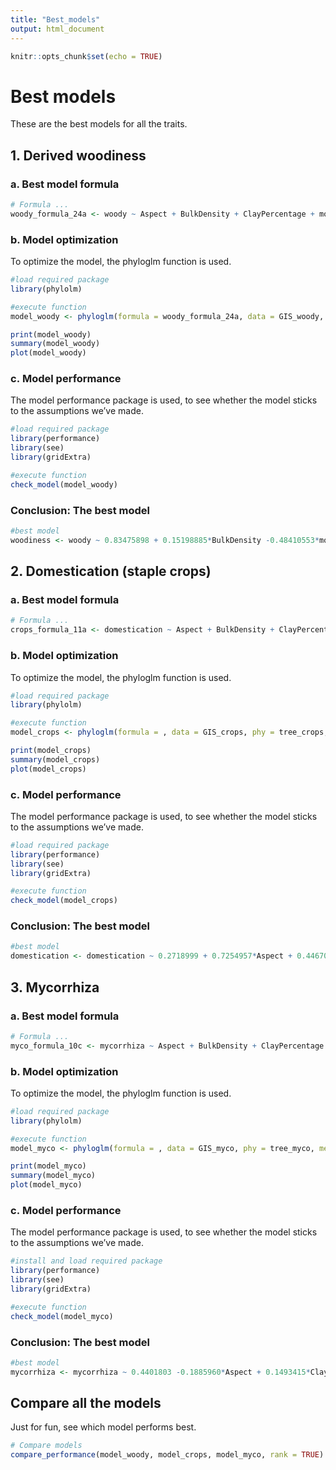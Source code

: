 ```yaml
---
title: "Best_models"
output: html_document
---
```


```r
knitr::opts_chunk$set(echo = TRUE)
```

# Best models

These are the best models for all the traits.

## 1. Derived woodiness

### a. Best model formula
```r
# Formula ... 
woody_formula_24a <- woody ~ Aspect + BulkDensity + ClayPercentage + monthCountByTemp10 + PETDriestQuarter + PETWettestQuarter + OrganicCarbon + PhCaCL + Slope + bio2 + bio5 + bio14 + bio15 + bio18 + bio19
```

### b. Model optimization 
To optimize the model, the phyloglm function is used. 
```r
#load required package
library(phylolm)

#execute function
model_woody <- phyloglm(formula = woody_formula_24a, data = GIS_woody, phy = tree_woody, method = "logistic_MPLE", btol = , log.alpha.bound = , start.beta = , start.alpha = , boot = , full.matrix = TRUE)

print(model_woody)
summary(model_woody) 
plot(model_woody)
```

### c. Model performance
The model performance package is used, to see whether the model sticks to the assumptions we've made.
```r
#load required package 
library(performance)
library(see)
library(gridExtra)

#execute function
check_model(model_woody)
```

### Conclusion: The best model
```r
#best model 
woodiness <- woody ~ 0.83475898 + 0.15198885*BulkDensity -0.48410553*monthCountByTemp10 + 0.08058603*PETWettestQuarter + 0.43981669*OrganicCarbon -0.30052534*PhCaCL -0.19695033*Slope + 0.48659487*bio5 + 0.20864413*bio19
```

## 2. Domestication (staple crops)

### a. Best model formula
```r
# Formula ...
crops_formula_11a <- domestication ~ Aspect + BulkDensity + ClayPercentage + aridityIndexThornthwaite + continentality + minTempWarmest + PETWarmestQuarter + PETWettestQuarter + OrganicCarbon + PhCaCL + Slope + bio13 + bio19
```

### b. Model optimization 
To optimize the model, the phyloglm function is used. 
```r
#load required package
library(phylolm)

#execute function
model_crops <- phyloglm(formula = , data = GIS_crops, phy = tree_crops, method = "logistic_MPLE", btol = , log.alpha.bound = , start.beta = , start.alpha = , boot = , full.matrix = TRUE)

print(model_crops)
summary(model_crops) 
plot(model_crops)
```

### c. Model performance
The model performance package is used, to see whether the model sticks to the assumptions we've made.
```r
#load required package 
library(performance)
library(see)
library(gridExtra)

#execute function
check_model(model_crops)
```

### Conclusion: The best model
```r
#best model
domestication <- domestication ~ 0.2718999 + 0.7254957*Aspect + 0.4467063*ClayPercentage + 0.4136109*PhCaCL + 0.2569151*Slope 
```

## 3. Mycorrhiza

### a. Best model formula
```r
# Formula ... 
myco_formula_10c <- mycorrhiza ~ Aspect + BulkDensity + ClayPercentage + climaticMoistureIndex + OrganicCarbon + PhCaCL + Slope + bio3 + bio8 + bio9 + bio14 + bio15 + bio19
```

### b. Model optimization 
To optimize the model, the phyloglm function is used. 
```r
#load required package
library(phylolm)

#execute function
model_myco <- phyloglm(formula = , data = GIS_myco, phy = tree_myco, method = "logistic_MPLE", btol = , log.alpha.bound = , start.beta = , start.alpha = , boot = , full.matrix = TRUE)

print(model_myco)
summary(model_myco) 
plot(model_myco)
```

### c. Model performance
The model performance package is used, to see whether the model sticks to the assumptions we've made.
```r
#install and load required package 
library(performance)
library(see)
library(gridExtra)

#execute function
check_model(model_myco)
```

### Conclusion: The best model
```r
#best model
mycorrhiza <- mycorrhiza ~ 0.4401803 -0.1885960*Aspect + 0.1493415*ClayPercentage + 0.4445646*climaticMoistureIndex + 0.1417067*Slope -0.5940963*bio3 -0.5048234*bio14 + 0.2912411*bio19
```

## Compare all the models
Just for fun, see which model performs best. 

```r
# Compare models
compare_performance(model_woody, model_crops, model_myco, rank = TRUE)
```

